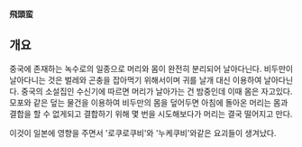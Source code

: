 '''飛頭蛮'''


== 개요 ==

중국에 존재하는 녹수로의 일종으로 머리와 몸이 완전히 분리되어 날아다닌다. 비두만이 날아다니는 것은 벌레와 곤충을 잡아먹기 위해서이며 귀를 날개 대신 이용하여 날아다닌다. 중국의 소설집인 수신기에 따르면 머리가 날아가는 건 밤중인데 이때 몸은 자고있다. 모포와 같은 덮는 물건을 이용하여 비두만의 몸을 덮어두면 아침에 돌아온 머리는 몸과 결합을 할 수 없게되고 결합하기 위해 몇 번을 시도해보다가 머리는 결국 떨어지고 만다.

이것이 일본에 영향을 주면서 '로쿠로쿠비'와 '누케쿠비'와같은 요괴들이 생겨났다.
